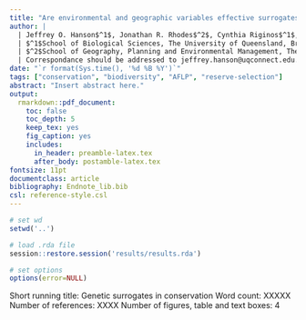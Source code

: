 ```yaml
---
title: "Are environmental and geographic variables effective surrogates for genetic variation in conservation planning?"
author: |
  | Jeffrey O. Hanson$^1$, Jonathan R. Rhodes$^2$, Cynthia Riginos$^1$, Hugh P. Possingham$^1$, Richard A. Fuller$^1$
  | $^1$School of Biological Sciences, The University of Queensland, Brisbane, QLD, Australia
  | $^2$School of Geography, Planning and Environmental Management, The University of Queensland, Brisbane, QLD, Australia
  | Correspondance should be addressed to jeffrey.hanson@uqconnect.edu.au
date: "`r format(Sys.time(), '%d %B %Y')`"
tags: ["conservation", "biodiversity", "AFLP", "reserve-selection"]
abstract: "Insert abstract here."
output:
  rmarkdown::pdf_document:
    toc: false
    toc_depth: 5
    keep_tex: yes
    fig_caption: yes
    includes:
      in_header: preamble-latex.tex
      after_body: postamble-latex.tex
fontsize: 11pt
documentclass: article
bibliography: Endnote_lib.bib
csl: reference-style.csl
---
```


<!-- NOTES -->
<!-- 150 word limit for abstract -->
<!-- 5000 word length limit -->

```r
# set wd
setwd('..')

# load .rda file
session::restore.session('results/results.rda')

# set options
options(error=NULL)
```


<!--  title page -->
Short running title: Genetic surrogates in conservation \newline
Word count: XXXXX \newline
Number of references: XXXX \newline
Number of figures, table and text boxes: 4 \newline

\newpage

<!-- add line numbers -->
\begin{linenumbers}

## Introduction
<!--  main text -->
Biodiversity is under threat. Over the last few decades, many species have gone extinct [@r270; @r272]. Today, thousands of species are listed as endangered or near threatened in the International Union for Conservation of Nature (IUCN) red list (\url{www.iucnredlist.org}). In the future, species are expected to face even more threats [eg. climate change; @r236; @r243]. In response to this crisis, the overarching aim of conservation is to maximize the long-term persistence of biodiversity [@r255; @r67].

The act of setting aside areas for preservation is the hallmark of modern conservation [@r440]. Protected areas buffer species from anthropogenic impacts and provide places for biodiversity processes to persist (eg. nutrient cycling and water purification). Additionally, protected areas set the stage for direct management actions (eg. habitat rehabilitation, translocation, and invasive species management). Since the resources available for conservation are limited, the plans for protected areas (prioritizations) are often generated using spatially explicit biological data (eg. species distribution data) and decision support tools [eg. $\texttt{MARXAN}$; @r22; $\texttt{Zonation}$; @r429] that identify cost-effective solutions. 

Protected areas must preserve intra-specific genetic variation to maximize species recovery [@r67; @r3; @r61]. This variation can be classified as either adaptive or neutral [reviewed in @r????]. Adaptive genetic variation is associated with loci currently under selection, whereas neutral genetic variation is associated with loci that are not. By preserving existing patterns of adaptive variation, protected areas can ensure that populations with particularly beneficial adaptations are not lost [@r3]. In contrast, neutral variation reflects the evolutionary history of different populations. By preserving existing patterns of neutral variation, protected areas can secure different genetic lineages and avoid the adverse effects of low genetic diversity [eg. inbreeding depression; @r67]. However, genetic data requires considerable investment to obtain and analyze, and as a consequence, conservation planners do not typically use genetic data to inform prioritizations [@r61]. Thus many prioritizations may fail to capture species' intra-specific genetic variation, and ultimately fail to deliver conservation outcomes.

Recently, conservation scientists have begun investigating the use of surrogates for genetic data to generate more effective prioritizations without the overheads associated with genetic data. Since adaptive genetic variation is driven by selection pressures, environmental variables have been explored as potential surrogates for genetic variation [eg. @r247; @r2]. On the other hand, neutral variation arises from a reduction in gene flow, and so variables that predict reduction in gene flow between areas have been explored. For instance, the isolation by distance theory [IBD; @r259] predicts that populations further apart will have lower gene flow, and in turn have greater neutral variation among them. The use of distance-based surrogates has been found to improve prioritizations in an island network [@r200]. However the effectiveness of distance-based surrogates remains untested in systems where connectivity is complicated by additional factors (eg. elevation in terrestrial systems). Before conservation planners can reliably use surrogates for genetic data in conservation planning, the effectiveness of these surrogates needs to be verified. Otherwise, conservation planners may waste precious resources on securing places that do little to benefit biodiversity.

Our overarching aim is to investigate the effectiveness of environmental and geographic surrogates for adaptive neutral genetic variation in the context of conservation planning. First, we aim to test the effectiveness of these surrogates under the simplest of conditions by using a set of single-species prioritizations. Second, we aim to test the effectiveness of these surrogates in a more realistic multi-species context, and see how they compare to the single-species prioritizations. Third, we aim to understand the relationship between the proportion of surrogate variation secured in a multi-species prioritization and the proportion of genetic variation secured in a prioritization. If these surrogates can be shown to markedly improve the proportion of genetic variation secured in a prioritization, then conservation planners may use these surrogates when genetic data is not available, and in turn deliver more effective protected areas.

## Methods
### Study system
To address the aims of the study, we utilized species distribution and genomic data collected by the IntraBioDiv project [@r451; see @r452 for methodological details]. This dataset was well suited for this study, because it provides spatially explicit genomic data for a multitude of species across a broad geographic area and over large environmental gradients. As part of this project, data for 27 alpine plant species were collected across the European Alps according to a grid (22.3 km $\times$ 25 km; Figure S1). Briefly, in every second cell, plant samples were collected from three individuals for each species present inside the cell. Cells that did not contain any plant samples were omitted from our analysis. Samples were genotyped using amplified fragment length polymorphisms [AFLP; @r453]. Matrices denoting the presence/absence of polymorphisms at loci were constructed independently for each species. Thus for each second grid cell, for each of the species in the grid cell, the dataset contains information describing the genomic variation of individuals inside the grid cell. We used these grid cells as planning units to develop prioritizations to investigate the effectiveness of surrogates for the (AFLP) genetic variation. Most of our analyses described hereafter were performed using the \texttt{R} software package [version `r paste0(version$major, '.', version$minor)`; @r192].

### Surrogate data
We explored the effectiveness of climatic and geographic surrogates. To describe variation in the location of each grid cell, we projected the grid into an equi-distant coordinate system ($\texttt{ESRI:102031}$) and used the centroid of each cell. To describe the climatic variation among each cell, we obtained 21 bioclimatic variables [approx. 1 km resolution; @r33]. These layers and the grid cells were projected into an equal-area coordinate system ($\texttt{ESRI:102014}$). The bioclimatic variables were clipped to the extent of the grid and subject to a principle components analysis (PCA; Table S1). The first two principle components (PCs) cumulatively explained `r round(pca.DF[[4]][2],1)` % of the variation and were used to generate two new layers. We calculated the average value for each PC layer in each grid cell, and used these values to characterize the main themes of climatic variation among the grid cells (Figure S2).

### Outlier locus detection
To investigate the effectiveness of the surrogates for adaptive and neutral genetic variation, we first identified which of the sampled loci for each species were under selection. Specifically, we used outlier locus detection methods [evaluated in @r454] to avoid circularity issues. The basic premise underpinning these analyses is that neutral loci are expected to exhibit a specific level of variation among populations ($F_{st}$), and loci that deviate from this expectation should be under selection. In an earlier study, Bothwell _et al._ [-@r455] applied such outlier detection methods to one of the species in this dataset (_Getiana nivalis_). Here, we adopted a similar methodology and applied it to each of the 27 species in the dataset.

First, we grouped individuals into genetic lineages for each species. The purpose of this step was to avoid misclassifying loci as adaptive. We used discriminant analyses of principle components [DAPC; @r467] to assign individuals to populations [implemented in $\texttt{adegenet}$ R package; @r468]. Briefly, for each species, we transformed the binary loci data using a principle components analysis (PCA) and obtained the principle components required to explain at least `r adegenet.params.LST[[MODE]]$perc.pca` % variation. We subject these components to multiple \textit{k}-means clustering models with varying numbers of assumed populations (\textit{k} = 1--`r adegenet.params.LST[[MODE]]$max.n.clust`; `r adegenet.params.LST[[MODE]]$n.iter` iterations; `r adegenet.params.LST[[MODE]]$n.start` random starts). We then  applied Ward's clustering method to the Bayesian Information Criterion (BIC) statistics associated with each model to partition the models into two groups, and selected the model before the first group switch (as recommended in the \texttt{adegenet} manual; Figure S4). The populations memberships associated with these models were used for subsequent analysis (Figure S5).

We identified loci under selection for each species (Table S2). For each species, we ran $\texttt{Bayescan}$ [version 2.1; @r456] using the population memberships identified in the previous analysis (1:1 prior odds; `r bayescan.params.LST[[MODE]]$nbp` pilot runs; `r bayescan.params.LST[[MODE]]$burn` burn-in iterations; `r bayescan.params.LST[[MODE]]$n` post-burn-in iterations thinned by `r bayescan.params.LST[[MODE]]$thin` iterations). We omitted loci where the global frequency of the minor allele was $\geq 0.05$ to avoid false-positives (following guidelines in the $\texttt{Bayescan}$ manual). To ensure convergence, we ran `r bayescan.params.LST[[MODE]]$reps` replicates per species using a suitable false discovery rate [FDR; $\leq `r bayescan.params.LST[[MODE]]$fdr`$; @r466]. 

After classifying loci as adaptive or neutral, we mapped the main gradients of the adaptive (if detected) and neutral genetic variation for each species (Figures S6--S32). For each species, for each type of genetic variation detected, we used Gower distances [@r464] to express the genomic differences between individuals [using the $\texttt{cluster}$ R package to accommodate sparsity; @r457]. These distances were subject to multiple non-metric multi-dimensional scaling analyses [NMDS; implemented in the $\texttt{vegan}$ R package; @r458] using the minimum number of dimensions required to achieve an adequate stress value  ($\leq$ `r mds.params.LST[[MODE]]$max.stress`; `r mds.params.LST[[MODE]]$trymax` random starts for all models; Table S3). Since each grid cell had up to three samples per species, we used the average of the ordinated values associated with the samples in each grid cell to characterize their the genetic variation of individuals in the cells.

### Prioritizations
We used the unreliable representative and adequate prioritization (URAP) formulation of the reserve selection problem [@r465]. This formulation can identify the minimum number of planning units required to preserve a proportion of the species' range as well as a proportion of the species' variation using an attribute space [_sensu_ @r465]. We treated the genomic and surrogate variables as distinct attribute spaces. We set the demand points for each species and its attribute space using the values associated with the planning units. Although Hanson _et al._ [-@r465] recommend against using the same coordinates for demand points and planning units for real-word conservation planning exercises, we did this to provide a more robust test and reduce uncertainty in the analysis. For every prioritization we generated, we calculated the proportion of the adaptive (if detected) and neutral genetic variation that every prioritization secured to assess its performance. We solved all reserve selection problems to within `r (gurobi.params.LST[[MODE]]$MIPGap*100)` % of optimality using the $\texttt{rapr}$ R package [@r465] and $\texttt{Gurobi}$ [@r463]. 

To understand how prioritizations generated using surrogate-based targets might perform under typical conservation planning scenarios, we generated a set of single-species and multi-species prioritizations. All of these prioritizations used `r (rapr.params.LST[[MODE]]$amount.target*100)` % amount-based targets to ensure an adequate proportion of habitat was secured for each species [@r197; @r255; @r471]. We generated a set of single-species prioritizations for each species: `r rapr.params.LST[[MODE]]$single.species.amount.replicates` prioritizations using only the amount-based targets, a single prioritization using the amount-based target and `r (rapr.params.LST[[MODE]]$surrogate.target*100)` % surrogate-based targets, and a single prioritization using the amount-based target and `r (rapr.params.LST[[MODE]]$genetic.target*100)` % genetic-based targets. We also generated three multi-species prioritizations using the three unique combinations of targets used to generate the single-species prioritizations. Note that we obtained multiple solutions for the amount-based single-species prioritizations because, unlike the other prioritizations, these targets yielded many optimal solutions with varying levels effectiveness.

To understand the relationship between the surrogate-based targets and the proportion of genetic variation secured, we generated two sets of multi-species prioritizations with increasing surrogate-based targets between `r (min(rapr.params.LST[[MODE]]$correlation.surrogate.targets)*100)` % and `r (max(rapr.params.LST[[MODE]]$correlation.surrogate.targets)*100)` % in increments of `r diff(rapr.params.LST[[MODE]]$correlation.surrogate.targets[1:2])*100` %. The first set of prioritizations contained prioritizations with varying environmental surrogate-based targets with no specified geographic targets. The second contained prioritizations with varying geographic surrogate-based targets and no environmental targets. None of these prioritizations used amount-based targets. 

## Statistical analysis
We tested for differences in the effectiveness of prioritizations representing typical scenarios using generalized linear mixed-effects models [GLMMs; using the $\texttt{lme4}$ R package; @r469]. We fit two full models to the proportion of genomic variation secured in the single- and multi-species prioritizations using a logit link. Both models contained a predictor variable indicating if the prioritization was generated using amount, surrogate, or genetic targets, a second predictor variable indicating if the genetic variation was adaptive or neutral, and the interaction between these variables. Additionally, both models contained an intercept-only random effect to ensure that comparisons were made within species. Each full model was subject to a step-wise term deletion routine using likelihood ratio tests (LRT) to assess term significance (terms were retained when $P < 0.05$). Finally, we conducted a post-hoc analysis using Tukey constrasts with a Bonferroni correction [using the $\texttt{multcomp}$ R package; @r470].

We investigated the relationship between surrogate-based targets and the genetic variation secured in a prioritization using nonlinear mixed-effects models (NLMMs; using the $\texttt{lme4}$ R package). Two models were fit to the adaptive and neutral genetic variation secured using a negative exponential formulation to estimate the rate of the accumulation of genetic variation ($y = 0 + (0 - 1) \times exp(-r \times x)$; $r$ is the accumulate rate). Both models accomodated random effects for the accumulation rate ($r$) parameter.

## Results
<!-- Single species prioritizations -->
Surrogates-targets improved the performance of single-species prioritizations (Figure 1). There were significant differences among the performance of prioritizations depending on the targets used to generate them and if they were assessed according to adaptive or neutral genetic variation (${\chi^{2}}_{`r single.spp.AOV1[['Df']][1]`,`r single.spp.AOV1[['Df']][2]`} = `r round(single.spp.AOV1[['Chisq']][2],2)`$, $P `r pretty.pval(single.spp.AOV1[['Pr(>Chisq)']][2])`$). Specifically, the amount-based prioritization captured much less adaptive and neutral genetic variation than either the surrogate-based ($Z = `r round(single.spp.MCP$test$tstat[['Surrogate.Adaptive variation - Amount.Adaptive variation']],2)`$, $P `r pretty.pval(single.spp.MCP$test$pvalue[['Surrogate.Adaptive variation - Amount.Adaptive variation']])`$; $Z = `r round(single.spp.MCP$test$tstat[['Surrogate.Neutral variation - Amount.Neutral variation']],2)`$, $P `r pretty.pval(single.spp.MCP$test$pvalue[['Surrogate.Neutral variation - Amount.Neutral variation']])`$) or genetic-based ($Z = `r round(single.spp.MCP$test$tstat[['Genetic.Adaptive variation - Amount.Adaptive variation']],2)`$, $P `r pretty.pval(single.spp.MCP$test$pvalue[['Genetic.Adaptive variation - Amount.Adaptive variation']])`$; $Z = `r round(single.spp.MCP$test$tstat[['Genetic.Neutral variation - Amount.Neutral variation']],2)`$, $P `r pretty.pval(single.spp.MCP$test$pvalue[['Genetic.Neutral variation - Amount.Neutral variation']])`$) prioritizations. No differences were detected in the proportion of adaptive ($Z = `r round(single.spp.MCP$test$tstat[['Genetic.Adaptive variation - Surrogate.Adaptive variation']],2)`$, $P `r pretty.pval(single.spp.MCP$test$pvalue[['Genetic.Adaptive variation - Surrogate.Adaptive variation']])`$) or neutral genetic variation ($Z = `r round(single.spp.MCP$test$tstat[['Genetic.Neutral variation - Surrogate.Neutral variation']],2)`$, $P `r pretty.pval(single.spp.MCP$test$pvalue[['Genetic.Neutral variation - Surrogate.Neutral variation']])`$) secured by the the surrogate-based and genetic-based prioritizations. However, these patterns were not reflected in the multi-species prioritizations.

<!-- Multi-species prioritizations -->
Surrogate-targets were not found to improve the performance of multi-species prioritizations (Figure 2; Figure 3). No significant differences in the effectiveness of prioritizations were found depending on whether they were generated using different targets (${\chi^{2}}_{`r multi.spp.AOV3[['Df']][1]`,`r multi.spp.AOV3[['Df']][2]`} = `r round(multi.spp.AOV3[['Chisq']][2],2)`$; $P `r pretty.pval(multi.spp.AOV3[['Pr(>Chisq)']][2])`$), if they were assessed using adaptive or neutral genetic variation (${\chi^{2}}_{`r multi.spp.AOV2[['Df']][1]`,`r multi.spp.AOV2[['Df']][2]`} = `r round(multi.spp.AOV2[['Chisq']][2],2)`$; $P `r pretty.pval(multi.spp.AOV2[['Pr(>Chisq)']][2])`$), nor the interaction between these variables (${\chi^{2}}_{`r multi.spp.AOV1[['Df']][1]`,`r multi.spp.AOV1[['Df']][2]`} = `r round(multi.spp.AOV1[['Chisq']][2],2)`$; $P  `r pretty.pval(multi.spp.AOV1[['Pr(>Chisq)']][2])`$).

<!-- Correlation analysis -->
The surrogate variables showed a greater utility for neutral genetic variation than adaptive variation (Figure 4). The accumulation rate ($r$) was `r round(summary(env.correlation.NLMM)$coefficients[1],2)` $\pm$ `r round(summary(env.correlation.NLMM)$coefficients[2],2)` S.E. for the proportion of adaptive variation captured in a prioritization using environmental surrogates. On the other hand, the rate ($r$) was `r round(summary(geo.correlation.NLMM)$coefficients[1],2)` $\pm$ `r round(summary(geo.correlation.NLMM)$coefficients[2],2)` S.E. for neutral variation using geographic surrogates. Thus minor increases in the target for either surrogate results in major increases in the benefit of the prioritization. However, the coefficient was much larger for neutral genetic variation so minor increases in the target can acheive substantial gains.

## Discussion
### Introduction
* aim
	+ we aimed to investigate the benefits of using surrogates for genetic variation in conservation planning.
* innovation
	+ first to test the effectiveness of environmental and geographic surrogates in a conservation planning context
* key findings
	+ surrogate variables are beneficial in single-species contexts.
	+ but not in multi-species contexts when a comprehensive set of species is used.
* consequences
	+ highlights the benefit of using a comprehensive set of species
	+ supports literature on using comprehensive set of species

### Single + multi-species analysis

### Correlation analysis

### Limitations/Future directions
* spatial/surrogate data
	+ isolation by resistance: least-cost paths and circuit theory distances are becoming more population for modeling connectivity, and may offer better surrogates than linear geographic distances. However, the scaling for these variables requires an understanding of the often non-linear relationship, which is not available to conservation planners
	+ cost data: here we used no cost data to provide a rigorous test for the benefits of surrogates in conservation planning. however in real conservation planning situations, prioritizations are largely driven by cost. future studies should look at including cost data to see if surrogates provide any benefit when including realistic cost data.
	
* genetic data
	+ AFLP data: next gen data would be better however the aim of a prioritization is to capture the main gradients of genetic variation--not all of the variation.
	+ adegenet: whilst other software packages are more popular (eg. Structure), we used adegenet because information theory is more reliable than an ad-hoc second derivative process for comparing models. Additionally, it is computationally infeasible to analyze run 27 species in Structure in a suitable period of time.

### Concluding remarks
* take-home messages
	+ surrogates are effective for single-species prioritizations in conservation planning
	+ however, surrogates don't provide any noticeable benefits when using a comprehensive set of species in a multi-species prioritization
	+ conservation planners are encouraged to use comprehensive sets of species

## Acknowledgements
JOH is funded by an Australian Postgraduate Award (APA) scholarship. RAF has an Australian Research Council Future Fellowship. This work was supported by the Centre of Excellence for Environmental Decisions (CEED) and the Landscape Ecology and Conservation Group (LEC) at The University of Queensland.

## References

\end{linenumbers}